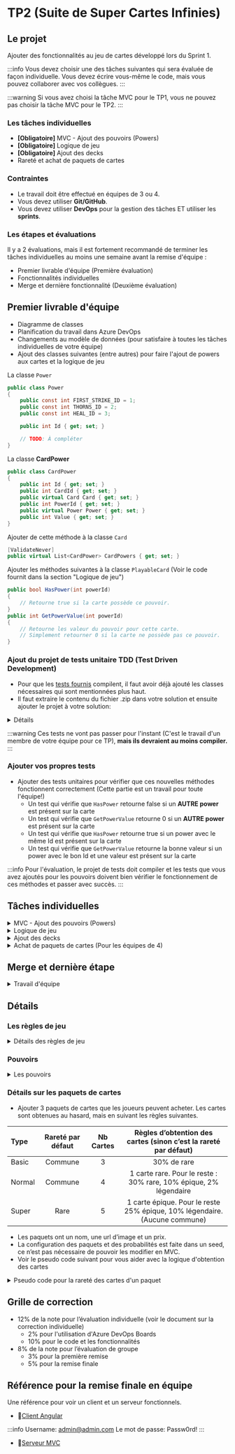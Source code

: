 
# TP2 (Suite de Super Cartes Infinies)

## Le projet

Ajouter des fonctionnalités au jeu de cartes développé lors du Sprint 1.

:::info
Vous devez choisir une des tâches suivantes qui sera évaluée de façon individuelle. Vous devez écrire vous-même le code, mais vous pouvez collaborer avec vos collègues.
:::

:::warning
Si vous avez choisi la tâche MVC pour le TP1, vous ne pouvez pas choisir la tâche MVC pour le TP2.
:::

### Les tâches individuelles

- **\[Obligatoire\]** MVC - Ajout des pouvoirs (Powers)
- **\[Obligatoire\]** Logique de jeu
- **\[Obligatoire\]** Ajout des decks
- Rareté et achat de paquets de cartes

### Contraintes

- Le travail doit être effectué en équipes de 3 ou 4.
- Vous devez utiliser **Git/GitHub**.
- Vous devez utiliser **DevOps** pour la gestion des tâches ET utiliser les **sprints**.

### Les étapes et évaluations

Il y a 2 évaluations, mais il est fortement recommandé de terminer les tâches individuelles au moins une semaine avant la remise d'équipe :

- Premier livrable d'équipe (Première évaluation)
- Fonctionnalités individuelles
- Merge et dernière fonctionnalité (Deuxième évaluation)

## Premier livrable d'équipe

- Diagramme de classes
- Planification du travail dans Azure DevOps
- Changements au modèle de données (pour satisfaire à toutes les tâches individuelles de votre équipe)
- Ajout des classes suivantes (entre autres) pour faire l'ajout de powers aux cartes et la logique de jeu

La classe `Power`

```csharp
public class Power
{
    public const int FIRST_STRIKE_ID = 1;
    public const int THORNS_ID = 2;
    public const int HEAL_ID = 3;

    public int Id { get; set; }

    // TODO: À compléter
}
```

La classe **CardPower**

```csharp
public class CardPower
{
    public int Id { get; set; }
    public int CardId { get; set; }
    public virtual Card Card { get; set; }
    public int PowerId { get; set; }
    public virtual Power Power { get; set; }
    public int Value { get; set; }
}
```

Ajouter de cette méthode à la classe `Card`

```csharp
[ValidateNever]
public virtual List<CardPower> CardPowers { get; set; }
```

Ajouter les méthodes suivantes à la classe `PlayableCard` (Voir le code fournit dans la section "Logique de jeu")

```csharp
public bool HasPower(int powerId)
{
    // Retourne true si la carte possède ce pouvoir.
}
public int GetPowerValue(int powerId)
{
    // Retourne les valeur du pouvoir pour cette carte.
    // Simplement retourner 0 si la carte ne possède pas ce pouvoir.
}
```

### Ajout du projet de tests unitaire TDD (Test Driven Development)

- Pour que les [tests fournis](https://cegepedouardmontpetit.sharepoint.com/:u:/s/CMT420InformatiqueComitesCours-5W5/ETZ9RkBd_XxLulRU65bykOgBoy1J2h18KbqpFUgoup1J2w?e=IKFuWa) compilent, il faut avoir déjà ajouté les classes nécessaires qui sont mentionnées plus haut.
- Il faut extraire le contenu du fichier .zip dans votre solution et ensuite ajouter le projet à votre solution:

<details>
    <summary>Détails</summary>

    ![alt text](image-3.png)

</details>

:::warning
Ces tests ne vont pas passer pour l'instant (C'est le travail d'un membre de votre équipe pour ce TP), **mais ils devraient au moins compiler.**
:::

### Ajouter vos propres tests

- Ajouter des tests unitaires pour vérifier que ces nouvelles méthodes fonctionnent correctement (Cette partie est un travail pour toute l'équipe!)
  - Un test qui vérifie que `HasPower` retourne false si un **AUTRE power** est présent sur la carte
  - Un test qui vérifie que `GetPowerValue` retourne 0 si un **AUTRE power** est présent sur la carte
  - Un test qui vérifie que `HasPower` retourne true si un power avec le même Id est présent sur la carte
  - Un test qui vérifie que `GetPowerValue` retourne la bonne valeur si un power avec le bon Id et une valeur est présent sur la carte

:::info
Pour l'évaluation, le projet de tests doit compiler et les tests que vous avez ajoutés pour les pouvoirs doivent bien vérifier le fonctionnement de ces méthodes et passer avec succès.
:::

## Tâches individuelles

<details>
    <summary>MVC - Ajout des pouvoirs (Powers)</summary>

    **Partie .Net:** 
    
    - Les cartes peuvent avoir un certains nombres de pouvoirs. 
    - Un pouvoir a un nom, une description et un icône. 
    - Quand une carte possède un pouvoir, il peut y avoir une valeur entière en plus de la relation (Voir les pouvoirs dans les [règles de jeu](#les-règles-de-jeu)) 
    - Utiliser les Ids de pouvoirs de la classe Power dans votre seed (Comme **HEAL_ID**) 
    - Pouvoir associer les pouvoirs aux cartes dans le menu **Edit** (MVC) 
    - Voir la liste des pouvoirs d'une carte et pouvoir les retirer un à un 
    - Pouvoir ajouter un nouveau pouvoir avec une valeur entière 
    - Afficher les pouvoirs (nom et valeur) des cartes dans l'index de cartes dans une nouvelle colonne 
    - Ajouter les pouvoirs dans le seed. Chaque pouvoir doit être sur au moins une des cartes que le joueur possède par défaut.
    
    **Partie Angular:** 
    
    - Voir les pouvoirs avec leur valeur sur les cartes sur le client, dans tous les endroits (Mes cartes, magasin, pendant une partie, etc) 
    - Animer les pouvoirs en cliquant sur une carte dans Mes Cartes (Afficher l'icône du pouvoir sur la carte pendant 2 secondes) 
    - Afficher les pouvoirs un après l'autre si il y en a plusieurs 
    - Note: On fait ça pour tester les animations et être prêt à les afficher pendant un match

</details>

<details>
    <summary>Logique de jeu</summary>
    - Faire passer les tests de TDD (Voir les [règles de jeu](#les-règles-de-jeu))

    L'event **PlayCardEvent**
    
    ```csharp
    public class PlayCardEvent : MatchEvent
    {
        // TODO: Ajouter tout ce qui manque
        public PlayCardEvent(MatchPlayerData currentPlayerData, int playableCardId)
        {
        }
    }
    ```

    - IMPORTANT: Il faut ajouter un pouvoir de votre choix. Si vous n'êtes pas certain ou si vous manquez d'inspiration, demandez à votre enseignant!
    - Il faut écrire des tests pour **le pouvoir au choix** et ils doivent également passer avec succès
    - IMPORTANT: En écrivant la logique de jeu, il faut utiliser des MatchEvents. Ces MatchsEvents vont être utilisés pour rejouer les changements sur le client.
    - Il faut donc au moint un MatchEvent pour **chaque pouvoir**, mais également un lorsqu'une carte **attaque, reçoit des dégâts ou meurt**.
    - Conseil: Ajoutez également un **CardActivationEvent**, ce sera un bon endroit pour gérer le combat et vérifier les pouvoirs d'une carte et les déclencher
    - Conseil: Utilisez les méthodes **HasPower** et **GetPowerValue** que vous avez ajouté à PlayableCard pour écrire la logique de jeu.

    - Le diagramme suivant donne une façon de faire pour gérer les events lors d'un combat. Le CardActivationEvent est un bon event pour inclure la logique de plusieurs pouvoirs, comme Heal. 
    - Dans le diagramme, on peut voir que les CardDamageEvent des attaques sont directement sous l'event CardActivationEvent. Si vous préférez ajouter un AttackEvent qui s'occupe de gérer les dégâts d'attaque que se font les deux cartes, c'est une bonne idée.

    <Tabs queryString="cas-courant">
        <TabItem value="cas-simple" label="Cas simple" default>
            ```mermaid
            ---
            config:
                class:
                    hideEmptyMembersBox: true
            ---
            classDiagram
                class PlayerEndTurnEvent["PlayerEndTurnEvent"]:::dotted {
                    PlayerId: 2
                }
                class CombatEvent["CombatEvent"]
                class CardActivationEvent1["CardActivationEvent"]:::dotted {
                    PlayerId: 2
                    PlayableCardId: 44
                }
                class CardActivationEvent2["CardActivationEvent"] {
                    PlayerId: 2
                    PlayableCardId: 42
                }
                class CardDamageEvent1["CardDamageEvent"] {
                    PlayerId: 1
                    PlayableCardId: 33
                    Damage: 2
                }
                class CardDamageEvent2["CardDamageEvent"]:::dotted {
                    PlayerId: 2
                    PlayableCardId: 44
                    Damage: 5
                }
                class PlayerDamageEvent["PlayerDamageEvent"]:::dotted {
                    PlayerId: 1
                    Damage: 2
                }
                class CardDeathEvent1["CardDeathEvent"] {
                    PlayerId: 2
                    PlayableCardId: 44
                }
                class PlayerDeathEvent["PlayerDeathEvent"]:::dotted {
                    WinningPlayerId: 2
                    LosingPlayerId: 1
                }
                class PlayerStartTurnEvent["PlayerStartTurnEvent"] {
                    PlayerId: 1
                }
                class GainManaEvent["GainManaEvent"] {
                    PlayerId: 1
                    Mana: 3
                }
                class PlayerDrawCard["PlayerDrawCard"] {
                    PlayerId: 1
                    PlayableCardId:38
                }
                class AttackEvent1["AttackEvent"] {
                    PlayerId: 2
                    PlayableCardId: 44
                }
                class AttackEvent2["AttackEvent"] {
                    PlayerId: 2
                    PlayableCardId: 42
                }
                PlayerEndTurnEvent -- CombatEvent
                CombatEvent -- CardActivationEvent1
                AttackEvent1 -- CardDamageEvent1
                AttackEvent1 -- CardDamageEvent2
                CombatEvent -- CardActivationEvent2
                CardDamageEvent2 -- CardDeathEvent1
                AttackEvent2 -- PlayerDamageEvent
                PlayerDamageEvent -- PlayerDeathEvent
                PlayerEndTurnEvent -- PlayerStartTurnEvent
                PlayerStartTurnEvent -- GainManaEvent
                PlayerStartTurnEvent -- PlayerDrawCard
                CardActivationEvent1 -- AttackEvent1
                CardActivationEvent2 -- AttackEvent2
                click PlayerEndTurnEvent call eval('') "La carte 42 a été mise en jeu.</br>C'est la 2ième carte pour le joueur 2 qui avait déjà mis la carte 44 en jeu.</br>La carte 33 est déjà en jeu pour l'adversaire."
                click CardActivationEvent1 call eval('') "La carte 44 était en jeu et attaque la carte 33,</br>mais n'arrive pas à la vaincre."
                click CardDamageEvent2 call eval('') "La carte 33 se défend</br>et tue la carte 44."
                click PlayerDamageEvent call eval('') "La carte 42 attaque directement le joueur 1</br>car il n'a pas de 2ième carte en jeu."
                click PlayerDeathEvent call eval('') "Le joueur 1 n'avait plus qu'un point de vie</br>et perd la partie!"
                classDef dotted stroke:#333,stroke-width:4px;
            ```
    </TabItem>
    <TabItem value="cas-complexe" label="Cas complexe">
            ```mermaid
            ---
            config:
                class:
                    hideEmptyMembersBox: true
            ---
            classDiagram
                class PlayerEndTurnEvent["PlayerEndTurnEvent"]:::dotted {
                    PlayerId: 2
                }
                class CombatEvent["CombatEvent"]
                class CardActivationEvent1["CardActivationEvent"]:::dotted {
                    PlayerId: 2
                    PlayableCardId: 44
                }
                class CardActivationEvent2["CardActivationEvent"] {
                    PlayerId: 2
                    PlayableCardId: 42
                }
                class HealEvent["HealEvent"]:::dotted {
                    PlayerId: 2
                    PlayableCardId: 44
                    Value: 3
                }
                class ThornsEvent["ThornsEvent"] {
                    PlayerId: 1
                    PlayableCardId: 33
                    Value: 2
                }
                class AttackEvent1["AttackEvent"]:::dotted {
                    PlayerId: 2
                    PlayableCardId: 44
                }
                class AttackEvent2["AttackEvent"] {
                    PlayerId: 2
                    PlayableCardId: 42
                }
                class CardHealEvent1["CardHealEvent"]:::dotted {
                    PlayerId: 2
                    PlayableCardId: 44
                    Value: 2
                }
                class CardHealEvent2["CardHealEvent"]:::dotted {
                    PlayerId: 2
                    PlayableCardId: 42
                    Value: 1
                }
                class CardDamageEvent1["CardDamageEvent"] {
                    PlayerId: 2
                    PlayableCardId: 44
                    Damage: 2
                }
                class CardDamageEvent2["CardDamageEvent"] {
                    PlayerId: 1
                    PlayableCardId: 33
                    Damage: 2
                }
                class FirstStrikeEvent["FirstStrikeEvent"]:::dotted {
                    PlayerId: 2
                    PlayableCardId: 44
                }
                class PlayerDamageEvent["PlayerDamageEvent"]:::dotted {
                    PlayerId: 1
                    Damage: 2
                }
                class CardDeathEvent["CardDeathEvent"] {
                    PlayerId: 1
                    PlayableCardId: 33
                }
                class PlayerDeathEvent["PlayerDeathEvent"]:::dotted {
                    WinningPlayerId: 2
                    LosingPlayerId: 1
                }
                class PlayerStartTurnEvent["PlayerStartTurnEvent"]:::dotted {
                    PlayerId: 1
                }
                class GainManaEvent["GainManaEvent"] {
                    PlayerId: 1
                    Mana: 3
                }
                class PlayerDrawCard["PlayerDrawCard"] {
                    PlayerId: 1
                    PlayableCardId:38
                }
                PlayerEndTurnEvent -- CombatEvent
                CombatEvent -- CardActivationEvent1
                CardActivationEvent1 -- HealEvent
                CardActivationEvent1 -- ThornsEvent
                CardActivationEvent1 -- AttackEvent1
                HealEvent -- CardHealEvent1
                HealEvent -- CardHealEvent2
                ThornsEvent -- CardDamageEvent1
                AttackEvent1 -- CardDamageEvent2
                CardDamageEvent2 -- CardDeathEvent
                AttackEvent1 -- FirstStrikeEvent
                CombatEvent -- CardActivationEvent2
                CardActivationEvent2 -- AttackEvent2
                AttackEvent2 -- PlayerDamageEvent
                PlayerDamageEvent -- PlayerDeathEvent
                PlayerEndTurnEvent -- PlayerStartTurnEvent
                PlayerStartTurnEvent -- GainManaEvent
                PlayerStartTurnEvent -- PlayerDrawCard
                click PlayerEndTurnEvent call eval('') "La carte 42 a été mise en jeu.</br>C'est la 2ième carte pour le joueur 2 qui avait déjà mis la carte 44 en jeu.</br>La carte 33 est déjà en jeu pour l'adversaire."
                click AttackEvent1 call eval('') "La carte 42 a le pouvoir Heal 3 et le pouvoir First Strike.</br>Son adversaire a la carte 33 qui a le pouvoir Thorns 2."
                click HealEvent call eval('') "Guérit jusqu'à 3 de Health sur toutes les cartes du joueur."
                click CardHealEvent1 call eval('') "Il manquait seulement 2 de Health sur cette carte."
                click CardHealEvent2 call eval('') "Il manquait seulement 1 de Health sur cette carte."
                click AttackEvent1 call eval('') "C'est conseillé de créer un AttackEvent pour garder CardActivationEvent le plus simple que possible."
                click FirstStrikeEvent call eval('') "Comme la carte 33 a été tuée par la carte 42 qui a First Strike, on génère cet event pour que le client puisse afficher l'icône et la carte 44 ne reçoit pas de dégâts."
                click PlayerDamageEvent call eval('') "La carte 42 attaque directement le joueur 1 car il n'a pas de 2ième carte en jeu."
                click PlayerDeathEvent call eval('') "Le joueur 1 n'avait plus que 1 point de vie et perd la partie."
                click PlayerStartTurnEvent call eval('') "Pour garder le code simple, on ne va pas vérifier si la partie est terminée avant de faire chaque événement pour l'instant."
                classDef dotted stroke:#333,stroke-width:4px;
            ```
        </TabItem>
    </Tabs>

</details>

<details>
    <summary>Ajout des decks</summary>
    - Un deck a un nom en plus de contenir des cartes (les cartes qu'un joueur possède)
    - Lors du register, un deck qui se nomme "Depart" est créé automatiquement avec toutes les cartes du joueur. (C'est le deck courant du joueur)
    - Une même carte peut faire partie de plusieurs decks. (Les decks sont indépendants les uns des autres)
    - Si j'ai une copie (1 entrée OwnedCard) pour une carte, je peux la mettre au maximum une fois dans un deck. Si j'en ai N, je peux en ajouter N.
        - Donc quand j'ajoute une carte à un deck, je dois proposer à l'usager **SES** cartes qui ne sont **PAS** déjà dans **CE** deck.
    - Configuration MVC:
        - Nombre max de decks
        - Nombre max de cartes dans un deck
    - Client:
        - Afficher la liste des decks d'un joueur dans une section "Mes Decks"
        - Pouvoir créer un nouveau deck avec un nom au choix (en respectant la limite de decks de la configuration)
        - Pouvoir effacer un deck, si ce n'est pas le deck courant (On n'efface jamais de owned cards ou cards!)
        - Pouvoir ajouter et retirer une carte à un deck existant (en respectant la limite de carte de la configuration)
            - Assurez-vous de trier les cartes du joueur pour faciliter la sélection
        - Pouvoir rendre un deck courant
        - Doit etre impossible d'effacer le deck courant (vérification serveur)
    - Le code serveur doit être mis dans un service que vous devez créer.
    - Ajouter des tests unitaires pour le nouveaux service. Avec au minimum les tests suivants:
        - Tester la création d'un Deck
        - Tester la suppression d'un Deck
        - Tester l'**impossibilité** d'effacer un Deck qui n'est PAS au Player
        - Tester l'ajout d'une carte à un Deck (et l'impossibilité si la carte ET le Deck ne sont pas au Player)
        - Tester le retrait d'une carte d'un Deck (et l'impossibilité si le Deck n'est pas au Player)
    - Seul les cartes du Deck courant sont disponibles lors d’une partie. (Ce sont les cartes qui vont remplir le CardsPile du match pour ce joueur)
        - Changer le démarrage d'un Match pour utiliser les cartes du deck courrant

</details>

<details>
    <summary>Achat de paquets de cartes (Pour les équipes de 4)</summary>

    **Résumé:** Les joueurs peuvent acheter des paquets de cartes (Pack) avec une monnaie virtuelle dans le jeu.
    - Ajouter une rareté aux cartes. Il doit y avoir 4 niveaux: (Utilisez un enum)
        - Commune (Gris)
        - Rare (Vert)
        - Épique (Mauve)
        - Légendaire (Orange)
    - Ajouter la possibilité de voir et changer la rareté d’une carte en MVC.
    - Modifier le seed des cartes avec au moins 2 cartes pour chaque rareté.
    - Sur le client, il faut afficher un code de couleur sur les cartes pour pouvoir voir leur rareté. Une option simple c’est de modifier la couleur de fond du titre.
    - Tâche MVC de configuration de la monnaie virtuelle:
        - Reçue à la création du compte
        - Reçue après une victoire
        - Reçue après une défaite (plus petit montant)
    - Sur le serveur
        - Modifier l'event EndMatchEvent pour qu'il modifie la quantité de monnaie des deux joueurs (le gagnant et le perdant)
        - EndMatchEvent devrait également avoir 2 nouvelles propriétés (MoneyReceivedByWinner et MoneyReceivedByLoser ) pour que le client sache combien d'arent son joueur a reçu
    - Sur le client
        - Afficher la monnaie virtuelle du joueur dans la barre de menu au haut de l'écran.
        - Modifier applyEvent dans MatchService pour traiter la nouvelle information à propos de l'argent reçu par EndMatchEvent. (N'oubliez pas que currentPlayerId vous permet de savoir si le joueur est le gagnant ou le perdant)
        - Afficher la monnaie gagné dans le menu de victoire/défaite.
        - Afficher les différents paquets que le joueur peut acheter.
        - Afficher l'ouverture de paquet sur le client avec un dialogue (qui affiche les cartes reçues)
    - Voir la [section sur les paquets de cartes](#détails-sur-les-paquets-de-cartes)
    - Le code serveur doit être mis dans un service que vous devez créer.
    - Ajouter des tests unitaires pour le nouveau service. Avec au minimum les tests suivants:
        - Vérifier que lorsque j'achète un paquet, je reçois le bon nombre de cartes et dépense la bonne quantité d'argent
        - Vérifier que je ne peux pas acheter un paquet si je n'ai pas assez d'argent
        - Vérifier que les cartes obtenus par le deck **le plus cher** ne sont **PAS communes** et qu'**au moins une carte** est épique.
        :::warning
        C'est assez complexe de tester la rareté des cartes, car il y a un élément aléatoire. On va voir dans une séance future l'utilisation de Mocks pour ce genre de cas. Pour l'instant, ce n'est pas nécessaire de tester la rareté des cartes obtenus aléatoirement.
        :::

</details>

## Merge et dernière étape

<details>
    <summary>Travail d'équipe</summary>

- Compléter les tâches individuelles au moins une semaine avant la remise
- Faire les merge vers votre branche commune

  :::warning
  N'oubliez pas de commencer par faire un merge de la branche commune vers votre branche individuelle pour régler les conflits!
  :::

- Il faut ajouter une méthode PlayCard dans MatchService, qui va générer un PlayCardEvent.
- Il faut ajouter une action PlayCard sur le Hub. Cette méthode va appeler PlayCard du MatchService et faire un ApplyEvents, comme les autres actions du Hub.
- Ajoutez la gestion des évènements sur le client dans MatchService.
  - Il faut déplacer les cartes vers le BattleField lorsqu'elles sont jouées
  - Les déplacer vers le Graveyard lorsqu'elles meurent
  - Faire bouger une carte lorsqu'elle est activée (faire un mouvement qui montre qu'elle est activée)
  - Afficher l'icône des pouvoirs sur la carte lorsqu'ils sont activés (pour environ 1 seconde)
  - Mettre à jour le health des cartes lorsqu'il change
  - Mettre à jour le health des joueurs lorsqu'il change
- Ajouter votre pouvoir au choix au seed et l'ajouter sur au moins une carte que le joueur possède par défaut
- Vous allez probablement avoir un problème avec l'ordre de vos cartes sur le BattleField. Voici de l'aide pour vous aider à le comprendre et le régler: [Ordre des éléments d'une liste avec EF](/info/DataOrder)

</details>

## Détails

### Les règles de jeu

<details>
    <summary>Détails des règles de jeu</summary>

- Mélanger les cartes dans le CardsPile avant de démarrer une partie pour ne pas toujours commencer avec les mêmes cartes.
- On peut jouer plusieurs cartes par tour, selon leur coût en « Mana ».
  - Chaque carte à un coût en Mana différent.
  - Pendant son tour, un joueur peut jouer une carte si il a assez de mana. On réduit ensuite son mana du coût de la carte.
  - Lorsque le Mana n’est pas utilisé, il est conservé pour le tour d’après.
  - Lorsqu'un joueur clique sur terminer, les cartes qui sont déjà en jeu doivent être "activé" une après l'autre pour faire un combat.
- Lorsqu'une carte est joué, elle se place à la droite des cartes déjà en jeu.
- Chaque carte a donc son "index", celle qui est le plus à gauche à l'index 0, la 2e l'index 1, etc.
- Lorsqu'une carte est activé et qu'il y a une carte devant elle (l'adversaire a une carte avec le même index), les deux cartes se donnent des dégâts.
  - Chaque carte perd du health égal à l'attaque de la carte en face d'elle
- Lorsqu'une carte est activé et qu'il n'y a pas de carte devant elle, elle blesse l'adversaire. Le Player adverse perd du health de la valeur de l'attaque.
- Les pouvoirs des cartes affectent les combats
- Lorsque les cartes sont activées, il faut commencer par la dernière qui a été joué et terminer avec celle qui est en jeu depuis le plus longtemps. On active donc les cartes de droite à gauche. Ce qui veut également dire que l'on commence par la carte avec l'index le plus élevé et que l'on termine avec l'index 0.

  :::warning
  Pour l'activation des cartes, c'est plus facile d'utiliser une boucle **for**. Comme c'est possible qu'une carte meurt, la liste de cartes du BattleField risque d'être modifié et on ne peut pas modifier la liste pendant une itération avec un **foreach**.
  :::

</details>

### Pouvoirs

<details>
    <summary>Les pouvoirs</summary>

- Il y a 3 pouvoirs (Power) que vous devez ajouter et vous devez en **ajouter 1 autre à votre choix**.

  - **First Strike** permet à une carte d’attaquer en « premier » et de ne pas recevoir de dégât **si elle tue la carte** de l’adversaire. (Fonctionne uniquement à l’attaque, pas à la défense)
  - **Thorns X** lorsqu’une carte défend, elle inflige X de dégâts AVANT de recevoir des dégâts. Si l’attaquant est tué par ces dégâts, l’attaque s’arrête et le défenseur ne reçoit pas de dégâts.
  - **Heal X** soigne les cartes alliées de X incluant elle-même AVANT d’attaquer (mais les cartes ne peuvent pas avoir plus de health qu’au départ.)

  :::warning
  Pour l’instant, les pouvoirs proposés ne nécessitent pas de garder un « état » et c’est conseillé de **choisir un pouvoir sans état pour le TP2**. Un exemple de pouvoir avec état, c’est « Stun » qui ajoute l'état « Stunned » à une carte. Nous allons ajouter des pouvoir avec état au TP3.
  :::

  :::tip
  FirstStrikeEvent peut très bien être un évènement qui sert uniquement à afficher sur le client que le pouvoir a eu un effet pendant l'exécution de la logique du combat. (Pour que le joueur puisse comprendre pourquoi l'attaquant n'a pas reçu de dégât). C'est tout à fait correct si il ne contient aucun sous évènement. - Thorns doit contenir un sous event CardDamageEvent - Heal doit contenir un sous event HealCardEvent
  :::

</details>

### Détails sur les paquets de cartes

- Ajouter 3 paquets de cartes que les joueurs peuvent acheter. Les cartes sont obtenues au hasard, mais en suivant les règles suivantes.

| Type   | Rareté par défaut | Nb Cartes |      Règles d’obtention des cartes (sinon c’est la rareté par défaut)      |
| :----- | :---------------: | :-------: | :------------------------------------------------------------------------: |
| Basic  |      Commune      |     3     |                                30% de rare                                 |
| Normal |      Commune      |     4     |     1 carte rare. Pour le reste : 30% rare, 10% épique, 2% légendaire      |
| Super  |       Rare        |     5     | 1 carte épique. Pour le reste 25% épique, 10% légendaire. (Aucune commune) |

- Les paquets ont un nom, une url d’image et un prix.
- La configuration des paquets et des probabilités est faite dans un seed, ce n’est pas nécessaire de pouvoir les modifier en MVC.
- Voir le pseudo code suivant pour vous aider avec la logique d'obtention des cartes

<details>
<summary>Pseudo code pour la rareté des cartes d'un paquet</summary>

```

// Une Probability possède : une value décimale (entre 0 et 1), une "rarity" et un "baseQty"

// Faire une liste de rareté de carte à obtenir
List<Rarity> GenerateRarities(int nbCards, int defaultRarity, List<Probability> probabilities)
    rarities = new List<Rarity>

    // Ajouter la quantité de base pour chaque probability à la liste
    foreach(probability of probabilities)
        for probability.baseQty
            add probability.rarity to rarities

    // Continuer de remplir la liste jusqu'à atteindre la quantité voulue
    while(rarities.Count < nbCards)
        rarity = GetRandomRarity(probabilites)

        if(rarity == null)
            add defaultRarity to rarities
        else
            add rarity to rarities

    return rarities

// Cette méthode permet d'obtenir une rareté au hasard
Rarity? GetRandomRarity(List<Probability> probabilities)
    X = Random Number Between 0 and 1

    for each rarity of probabilities:
        if probability.value < X:
            return probability.rarity
        else:
            X -= probability.value

    return null

```

Une fois que l’on a une liste de rareté, on peut prendre une carte au hasard avec chacune des raretés pour faire notre paquet. Les doublons sont permis.

</details>

## Grille de correction

- 12% de la note pour l’évaluation individuelle (voir le document sur la correction individuelle)
  - 2% pour l'utilisation d'Azure DevOps Boards
  - 10% pour le code et les fonctionnalités
- 8% de la note pour l’évaluation de groupe
  - 3% pour la première remise
  - 5% pour la remise finale

## Référence pour la remise finale en équipe

Une référence pour voir un client et un serveur fonctionnels.

- 🔗[Client Angular](https://yellow-mud-03091cf0f.4.azurestaticapps.net/)

:::info
Username: admin@admin.com Le mot de passe: Passw0rd!
:::

- 🔗[Serveur MVC](https://admin-sci-b9d0gfgtekhjh3f9.canadaeast-01.azurewebsites.net/)

